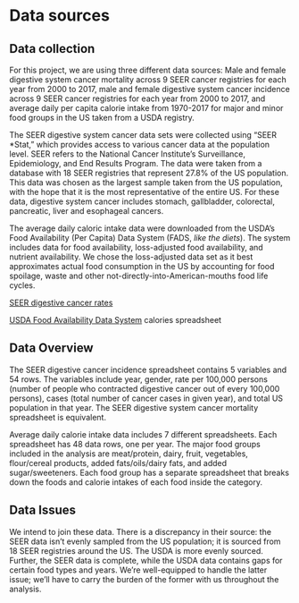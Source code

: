 # Data sources

## Data collection


For this project, we are using three different data sources: Male and female digestive system cancer mortality across 9 SEER cancer registries for each year from 2000 to 2017, male and female digestive system cancer incidence across 9 SEER cancer registries for each year from 2000 to 2017, and average daily per capita calorie intake from 1970-2017 for major and minor food groups in the US taken from a USDA registry.

The SEER digestive system cancer data sets were collected using "SEER *Stat," which provides access to various cancer data at the population level. SEER refers to the National Cancer Institute's Surveillance, Epidemiology, and End Results Program. The data were taken from a database with 18 SEER registries that represent 27.8% of the US population. This data was chosen as the largest sample taken from the US population, with the hope that it is the most representative of the entire US. For these data, digestive system cancer includes stomach, gallbladder, colorectal, pancreatic, liver and esophageal cancers.

The average daily caloric intake data were downloaded from the USDA's Food Availability (Per Capita) Data System (FADS, *like the diets*). The system includes data for food availability, loss-adjusted food availability, and nutrient availability. We chose the loss-adjusted data set as it best approximates actual food consumption in the US by accounting for food spoilage, waste and other not-directly-into-American-mouths food life cycles.

[SEER digestive cancer rates](https://seer.cancer.gov/seerstat/)

[USDA Food Availability Data System](https://www.ers.usda.gov/data-products/food-availability-per-capita-data-system/) calories spreadsheet

## Data Overview

The SEER digestive cancer incidence spreadsheet contains 5 variables and 54 rows. The variables include year, gender, rate per 100,000 persons (number of people who contracted digestive cancer out of every 100,000 persons), cases (total number of cancer cases in given year), and total US population in that year. The SEER digestive system cancer mortality spreadsheet is equivalent.

Average daily calorie intake data includes 7 different spreadsheets. Each spreadsheet has 48 data rows, one per year. The major food groups included in the analysis are meat/protein, dairy, fruit, vegetables, flour/cereal products, added fats/oils/dairy fats, and added sugar/sweeteners. Each food group has a separate spreadsheet that breaks down the foods and calorie intakes of each food inside the category.

## Data Issues

We intend to join these data. There is a discrepancy in their source: the SEER data isn't evenly sampled from the US population; it is sourced from 18 SEER registries around the US. The USDA is more evenly sourced. Further, the SEER data is complete, while the USDA data contains gaps for certain food types and years. We're well-equipped to handle the latter issue; we'll have to carry the burden of the former with us throughout the analysis.
